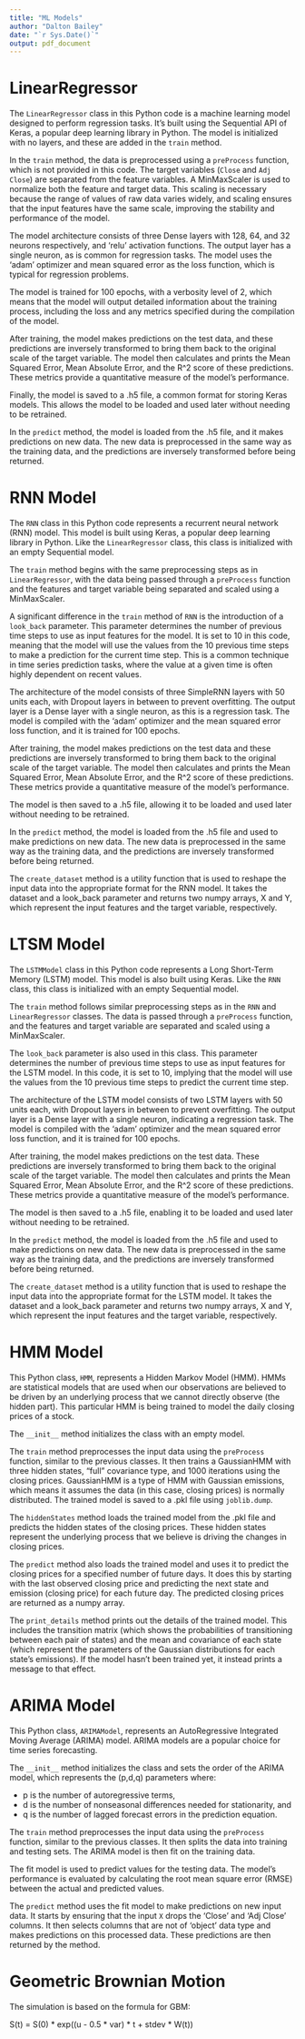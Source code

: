 ```yaml
---
title: "ML Models"
author: "Dalton Bailey"
date: "`r Sys.Date()`"
output: pdf_document
---
```



# LinearRegressor

The `LinearRegressor` class in this Python code is a machine learning model designed to perform regression tasks. It's built using the Sequential API of Keras, a popular deep learning library in Python. The model is initialized with no layers, and these are added in the `train` method.

In the `train` method, the data is preprocessed using a `preProcess` function, which is not provided in this code. The target variables (`Close` and `Adj Close`) are separated from the feature variables. A MinMaxScaler is used to normalize both the feature and target data. This scaling is necessary because the range of values of raw data varies widely, and scaling ensures that the input features have the same scale, improving the stability and performance of the model.

The model architecture consists of three Dense layers with 128, 64, and 32 neurons respectively, and 'relu' activation functions. The output layer has a single neuron, as is common for regression tasks. The model uses the 'adam' optimizer and mean squared error as the loss function, which is typical for regression problems.

The model is trained for 100 epochs, with a verbosity level of 2, which means that the model will output detailed information about the training process, including the loss and any metrics specified during the compilation of the model.

After training, the model makes predictions on the test data, and these predictions are inversely transformed to bring them back to the original scale of the target variable. The model then calculates and prints the Mean Squared Error, Mean Absolute Error, and the R^2 score of these predictions. These metrics provide a quantitative measure of the model's performance.

Finally, the model is saved to a .h5 file, a common format for storing Keras models. This allows the model to be loaded and used later without needing to be retrained.

In the `predict` method, the model is loaded from the .h5 file, and it makes predictions on new data. The new data is preprocessed in the same way as the training data, and the predictions are inversely transformed before being returned.


# RNN Model 

The `RNN` class in this Python code represents a recurrent neural network (RNN) model. This model is built using Keras, a popular deep learning library in Python. Like the `LinearRegressor` class, this class is initialized with an empty Sequential model.

The `train` method begins with the same preprocessing steps as in `LinearRegressor`, with the data being passed through a `preProcess` function and the features and target variable being separated and scaled using a MinMaxScaler.

A significant difference in the `train` method of `RNN` is the introduction of a `look_back` parameter. This parameter determines the number of previous time steps to use as input features for the model. It is set to 10 in this code, meaning that the model will use the values from the 10 previous time steps to make a prediction for the current time step. This is a common technique in time series prediction tasks, where the value at a given time is often highly dependent on recent values.

The architecture of the model consists of three SimpleRNN layers with 50 units each, with Dropout layers in between to prevent overfitting. The output layer is a Dense layer with a single neuron, as this is a regression task. The model is compiled with the 'adam' optimizer and the mean squared error loss function, and it is trained for 100 epochs.

After training, the model makes predictions on the test data and these predictions are inversely transformed to bring them back to the original scale of the target variable. The model then calculates and prints the Mean Squared Error, Mean Absolute Error, and the R^2 score of these predictions. These metrics provide a quantitative measure of the model's performance.

The model is then saved to a .h5 file, allowing it to be loaded and used later without needing to be retrained.

In the `predict` method, the model is loaded from the .h5 file and used to make predictions on new data. The new data is preprocessed in the same way as the training data, and the predictions are inversely transformed before being returned.

The `create_dataset` method is a utility function that is used to reshape the input data into the appropriate format for the RNN model. It takes the dataset and a look_back parameter and returns two numpy arrays, X and Y, which represent the input features and the target variable, respectively.


# LTSM Model 

The `LSTMModel` class in this Python code represents a Long Short-Term Memory (LSTM) model. This model is also built using Keras. Like the `RNN` class, this class is initialized with an empty Sequential model.

The `train` method follows similar preprocessing steps as in the `RNN` and `LinearRegressor` classes. The data is passed through a `preProcess` function, and the features and target variable are separated and scaled using a MinMaxScaler.

The `look_back` parameter is also used in this class. This parameter determines the number of previous time steps to use as input features for the LSTM model. In this code, it is set to 10, implying that the model will use the values from the 10 previous time steps to predict the current time step.

The architecture of the LSTM model consists of two LSTM layers with 50 units each, with Dropout layers in between to prevent overfitting. The output layer is a Dense layer with a single neuron, indicating a regression task. The model is compiled with the 'adam' optimizer and the mean squared error loss function, and it is trained for 100 epochs.

After training, the model makes predictions on the test data. These predictions are inversely transformed to bring them back to the original scale of the target variable. The model then calculates and prints the Mean Squared Error, Mean Absolute Error, and the R^2 score of these predictions. These metrics provide a quantitative measure of the model's performance.

The model is then saved to a .h5 file, enabling it to be loaded and used later without needing to be retrained.

In the `predict` method, the model is loaded from the .h5 file and used to make predictions on new data. The new data is preprocessed in the same way as the training data, and the predictions are inversely transformed before being returned.

The `create_dataset` method is a utility function that is used to reshape the input data into the appropriate format for the LSTM model. It takes the dataset and a look_back parameter and returns two numpy arrays, X and Y, which represent the input features and the target variable, respectively.

# HMM Model 

This Python class, `HMM`, represents a Hidden Markov Model (HMM). HMMs are statistical models that are used when our observations are believed to be driven by an underlying process that we cannot directly observe (the hidden part). This particular HMM is being trained to model the daily closing prices of a stock.

The `__init__` method initializes the class with an empty model.

The `train` method preprocesses the input data using the `preProcess` function, similar to the previous classes. It then trains a GaussianHMM with three hidden states, "full" covariance type, and 1000 iterations using the closing prices. GaussianHMM is a type of HMM with Gaussian emissions, which means it assumes the data (in this case, closing prices) is normally distributed. The trained model is saved to a .pkl file using `joblib.dump`.

The `hiddenStates` method loads the trained model from the .pkl file and predicts the hidden states of the closing prices. These hidden states represent the underlying process that we believe is driving the changes in closing prices.

The `predict` method also loads the trained model and uses it to predict the closing prices for a specified number of future days. It does this by starting with the last observed closing price and predicting the next state and emission (closing price) for each future day. The predicted closing prices are returned as a numpy array.

The `print_details` method prints out the details of the trained model. This includes the transition matrix (which shows the probabilities of transitioning between each pair of states) and the mean and covariance of each state (which represent the parameters of the Gaussian distributions for each state's emissions). If the model hasn't been trained yet, it instead prints a message to that effect.


# ARIMA Model 

This Python class, `ARIMAModel`, represents an AutoRegressive Integrated Moving Average (ARIMA) model. ARIMA models are a popular choice for time series forecasting.

The `__init__` method initializes the class and sets the order of the ARIMA model, which represents the (p,d,q) parameters where:

- p is the number of autoregressive terms,
- d is the number of nonseasonal differences needed for stationarity, and
- q is the number of lagged forecast errors in the prediction equation.

The `train` method preprocesses the input data using the `preProcess` function, similar to the previous classes. It then splits the data into training and testing sets. The ARIMA model is then fit on the training data.

The fit model is used to predict values for the testing data. The model's performance is evaluated by calculating the root mean square error (RMSE) between the actual and predicted values.

The `predict` method uses the fit model to make predictions on new input data. It starts by ensuring that the input `X` drops the 'Close' and 'Adj Close' columns. It then selects columns that are not of 'object' data type and makes predictions on this processed data. These predictions are then returned by the method.


# Geometric Brownian Motion 

The simulation is based on the formula for GBM:

S(t) = S(0) * exp((u - 0.5 * var) * t + stdev * W(t))